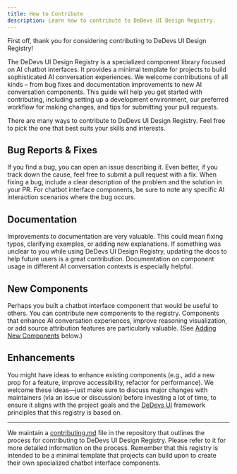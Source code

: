 ```yaml
---
title: How to Contribute
description: Learn how to contribute to DeDevs UI Design Registry.
---
```


First off, thank you for considering contributing to DeDevs UI Design Registry!

The DeDevs UI Design Registry is a specialized component library focused on AI chatbot interfaces. It provides a minimal template for projects to build sophisticated AI conversation experiences. We welcome contributions of all kinds – from bug fixes and documentation improvements to new AI conversation components. This guide will help you get started with contributing, including setting up a development environment, our preferred workflow for making changes, and tips for submitting your pull requests.

There are many ways to contribute to DeDevs UI Design Registry. Feel free to pick the one that best suits your skills and interests.

## Bug Reports & Fixes

If you find a bug, you can open an issue describing it. Even better, if you track down the cause, feel free to submit a pull request with a fix. When fixing a bug, include a clear description of the problem and the solution in your PR. For chatbot interface components, be sure to note any specific AI interaction scenarios where the bug occurs.

## Documentation

Improvements to documentation are very valuable. This could mean fixing typos, clarifying examples, or adding new explanations. If something was unclear to you while using DeDevs UI Design Registry, updating the docs to help future users is a great contribution. Documentation on component usage in different AI conversation contexts is especially helpful.

## New Components

Perhaps you built a chatbot interface component that would be useful to others. You can contribute new components to the registry. Components that enhance AI conversation experiences, improve reasoning visualization, or add source attribution features are particularly valuable. (See [Adding New Components](#adding-new-components) below.)

## Enhancements

You might have ideas to enhance existing components (e.g., add a new prop for a feature, improve accessibility, refactor for performance). We welcome these ideas—just make sure to discuss major changes with maintainers (via an issue or discussion) before investing a lot of time, to ensure it aligns with the project goals and the [DeDevs UI](https://github.com/DeDevsClub/dedevs-ui) framework principles that this registry is based on.

---

We maintain a [contributing.md](https://github.com/DeDevsClub/dedevs-ui/blob/main/.github/CONTRIBUTING.md) file in the repository that outlines the process for contributing to DeDevs UI Design Registry. Please refer to it for more detailed information on the process. Remember that this registry is intended to be a minimal template that projects can build upon to create their own specialized chatbot interface components.